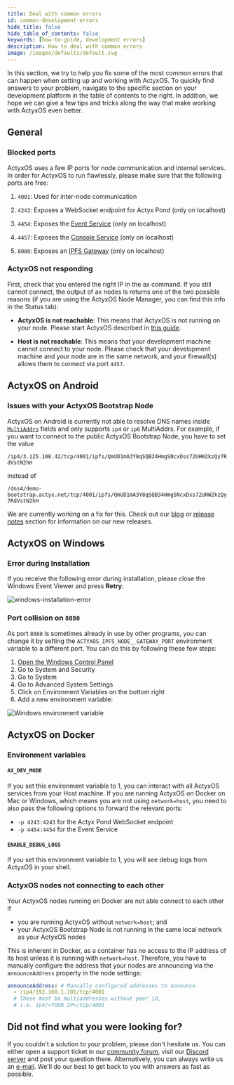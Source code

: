 ```yaml
---
title: Deal with common errors
id: common-development-errors
hide_title: false
hide_table_of_contents: false
keywords: [how-to-guide, development errors]
description: How to deal with common errors
image: /images/defaults/default.svg
---
```


In this section, we try to help you fix some of the most common errors that can happen when setting up and working with ActyxOS.
To quickly find answers to your problem, navigate to the specific section on your development platform in the table of contents to the right.
In addition, we hope we can give a few tips and tricks along the way that make working with ActyxOS even better.

## General

### Blocked ports

ActyxOS uses a few IP ports for node communication and internal services.
In order for ActyxOS to run flawlessly, please make sure that the following ports are free:

1. `4001`: Used for inter-node communication

2. `4243`: Exposes a WebSocket endpoint for Actyx Pond (only on localhost)

3. `4454`: Exposes the [Event Service](../../reference/actyx-api.mdx) (only on localhost)

4. `4457`: Exposes the [Console Service](../../reference/actyx-api.mdx) (only on localhost)

5. `8080`: Exposes an [IPFS Gateway](https://docs.ipfs.io/concepts/ipfs-gateway/) (only on localhost)

### ActyxOS not responding

First, check that you entered the right IP in the ax command.
If you still cannot connect, the output of ax nodes ls returns one of the two possible reasons (if you are using the ActyxOS Node Manager, you can find this info in the Status tab):

- **ActyxOS is not reachable**: This means that ActyxOS is not running on your node.
  Please start ActyxOS described in [this guide](../local-development/install-actyx.mdx).

- **Host is not reachable**: This means that your development machine cannot connect to your node.
  Please check that your development machine and your node are in the same network, and your firewall(s) allows them to connect via port `4457`.

## ActyxOS on Android

### Issues with your ActyxOS Bootstrap Node

ActyxOS on Android is currently not able to resolve DNS names inside [`MultiAddrs`](https://multiformats.io/multiaddr/) fields and only supports `ip4` or `ip6` MultiAddrs.
For example, if you want to connect to the public ActyxOS Bootstrap Node, you have to set the value

`/ip4/3.125.108.42/tcp/4001/ipfs/QmUD1mA3Y8qSQB34HmgSNcxDss72UHW2kzQy7RdVstN2hH`

instead of

`/dns4/demo-bootstrap.actyx.net/tcp/4001/ipfs/QmUD1mA3Y8qSQB34HmgSNcxDss72UHW2kzQy7RdVstN2hH`

We are currently working on a fix for this.
Check out our [blog](https://developer.actyx.com/blog) or [release notes](https://developer.actyx.com/releases) section for information on our new releases.

## ActyxOS on Windows

### Error during Installation

If you receive the following error during installation, please close the Windows Event Viewer and press **Retry**:

![windows-installation-error](../../../images/how-to/local-development/windows-installation-error.png)

### Port collision on `8080`

As port `8080` is sometimes already in use by other programs, you can change it by setting the `ACTYXOS_IPFS_NODE__GATEWAY_PORT` environment variable to a different port.
You can do this by following these few steps:

1. [Open the Windows Control Panel](https://support.microsoft.com/en-us/help/13764/windows-where-is-control-panel)
2. Go to System and Security
3. Go to System
4. Go to Advanced System Settings
5. Click on Environment Variables on the bottom right
6. Add a new environment variable:

![Windows environment variable](../../../images/how-to/local-development/windows-environment-variables.png)

## ActyxOS on Docker

### Environment variables

<!-- this can probably go -->

#### `AX_DEV_MODE`

If you set this environment variable to 1, you can interact with all ActyxOS services from your Host machine.
If you are running ActyxOS on Docker on Mac or Windows, which means you are not using `network=host`, you need to also pass the following options to forward the relevant ports:

- `-p 4243:4243` for the Actyx Pond WebSocket endpoint
- `-p 4454:4454` for the Event Service

#### `ENABLE_DEBUG_LOGS`

If you set this environment variable to 1, you will see debug logs from ActyxOS in your shell.

### ActyxOS nodes not connecting to each other

Your ActyxOS nodes running on Docker are not able connect to each other if

- you are running ActyxOS without `network=host`; and
- your ActyxOS Bootstrap Node is not running in the same local network as your ActyxOS nodes

This is inherent in Docker, as a container has no access to the IP address of its host unless it is running with `network=host`. Therefore, you have to manually configure the address that your nodes are announcing via the `announceAddress` property in the node settings:

```yml
announceAddress: # Manually configured addresses to announce
  - /ip4/192.168.1.101/tcp/4001
  # These must be multiaddresses without peer id,
  # i.e. ip4/<YOUR_IP>/tcp/4001
```

## Did not find what you were looking for?

If you couldn't a solution to your problem, please don't hesitate us.
You can either open a support ticket in our [community forum](https://community.actyx.com), visit our [Discord server](https://discord.gg/262yJhc) and post your question there.
Alternatively, you can always write us an [e-mail](mailto:developer@actyx.io).
We'll do our best to get back to you with answers as fast as possible.

